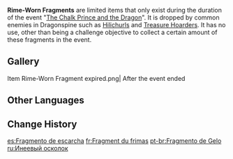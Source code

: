 {{Item Infobox
|id           = 200101
|image        = Item Rime-Worn Fragment.png
|type         = Dragonspine Materials
|group        = Event Items
|event        = The Chalk Prince and the Dragon
|eventNote    = Act I
|quality      = 3
|description  = Small crystals obtained from monster habitats on [[Dragonspine]]. They are only generated at special times.
|source1      = In [[The Chalk Prince and the Dragon]] event, dropped by [[Common Enemies]] in [[Dragonspine]].
}}
'''Rime-Worn Fragments''' are limited items that only exist during the duration of the event "[[The Chalk Prince and the Dragon]]". It is dropped by common enemies in Dragonspine such as [[Hilichurls]] and [[Treasure Hoarders]]. It has no use, other than being a challenge objective to collect a certain amount of these fragments in the event.
{{See also|Rime-Worn Crystal}}

==Gallery==
<gallery>
Item Rime-Worn Fragment expired.png| After the event ended
</gallery>

==Other Languages==
{{Other Languages
|en      = Rime-Worn Fragment
|zhs     = 霜噬碎屑
|zhs_rm  = Shuāng Shì Suì Xiè
|zht     = 霜噬碎屑
|zht_rm  = Shuāng Shì Suì Xiè
|zh_tl   = Frost-Bitten Fragment
|ja      = 霜噬砕屑
|ja_rm   = Souzei Saisetsu{{Assumed}}
|ja_tl   = Frost-Bitten Clastic
|ko      = 서리에 삼켜진 파편
|ko_tl   = Frost-Swallowed Fragment
|es      = Fragmento de escarcha
|es_tl   = Rime Fragment
|fr      = Fragment du frimas
|fr_tl   = Hoarfrost Fragment
|ru      = Инеевый осколок
|ru_tl   = Hoarfrost Fragment
|th      = Rime-Worn Fragment
|vi      = Băng Vụn Vỡ
|vi_tl   = 
|de      = Frostbiss-Splitter
|de_tl   = Frost Bite Sliver
|id      = Rime-Worn Fragment
|pt      = Fragmento de Gelo
|pt_tl   = 
}}

==Change History==
{{Change History|1.2}}

[[es:Fragmento de escarcha]]
[[fr:Fragment du frimas]]
[[pt-br:Fragmento de Gelo]]
[[ru:Инеевый осколок]]